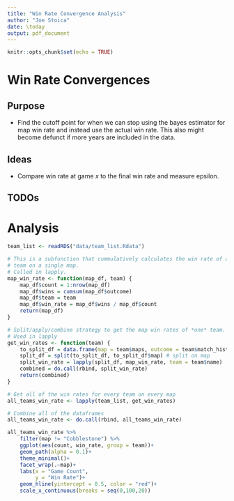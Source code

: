```yaml
---
title: "Win Rate Convergence Analysis"
author: "Joe Stoica"
date: \today
output: pdf_document
---
```


```r
knitr::opts_chunk$set(echo = TRUE)
```

# Win Rate Convergences

## Purpose

* Find the cutoff point for when we can stop using the bayes estimator for map
win rate and instead use the actual win rate. This also might become defunct if
more years are included in the data.

## Ideas

* Compare win rate at game *x* to the final win rate and measure epsilon. 

## TODOs

# Analysis

```r
team_list <- readRDS("data/team_list.Rdata")
```

```r
# This is a subfunction that cummulatively calculates the win rate of a single
# team on a single map. 
# Called in lapply.
map_win_rate <- function(map_df, team) {
    map_df$count = 1:nrow(map_df)
    map_df$wins = cumsum(map_df$outcome)
    map_df$team = team
    map_df$win_rate = map_df$wins / map_df$count
    return(map_df)
}

# Split/apply/combine strategy to get the map win rates of *one* team.
# Used in lapply
get_win_rates <- function(team) {
    to_split_df = data.frame(map = team$maps, outcome = team$match_history) 
    split_df = split(to_split_df, to_split_df$map) # split on map
    split_win_rate = lapply(split_df, map_win_rate, team = team$name)
    combined = do.call(rbind, split_win_rate)
    return(combined)
}
``` 

```r
# Get all of the win rates for every team on every map
all_teams_win_rate <- lapply(team_list, get_win_rates)

# Combine all of the dataframes
all_teams_win_rate <- do.call(rbind, all_teams_win_rate)
``` 

```r
all_teams_win_rate %>% 
    filter(map != "Cobblestone") %>% 
    ggplot(aes(count, win_rate, group = team))+
    geom_path(alpha = 0.1)+
    theme_minimal()+
    facet_wrap(.~map)+
    labs(x = "Game Count",
         y = "Win Rate")+
    geom_hline(yintercept = 0.5, color = "red")+
    scale_x_continuous(breaks = seq(0,100,20))
```


